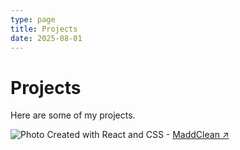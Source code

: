 ```yaml
---
type: page
title: Projects
date: 2025-08-01
---
```


# Projects

Here are some of my projects.


<Image
  src="/images/maddclean.png"
  alt="Photo"
  width={700}
  height={750}
  priority
  className="next-image"
/>
Created with React and CSS -
[MaddClean ↗ ](https://maddcleandetailing.vercel.app)


